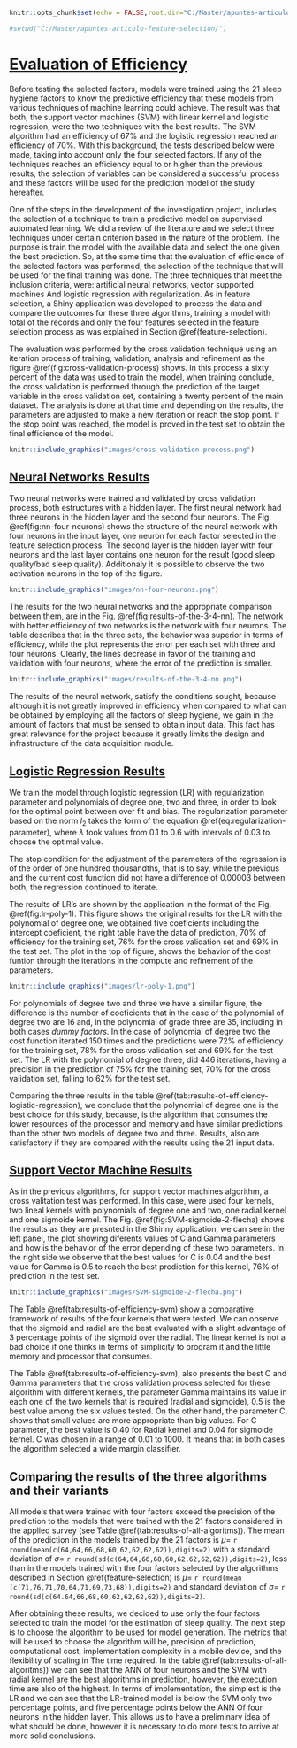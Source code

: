 ```r

knitr::opts_chunk$set(echo = FALSE,root.dir="C:/Master/apuntes-articulo-feature-selection/",fig.pos = 'H')

#setwd("C:/Master/apuntes-articulo-feature-selection/")
```

# [Evaluation of Efficiency](#evaluation-of-efficiency)

Before testing the selected factors, models were trained using the 21 sleep hygiene factors to know the predictive efficiency that these models from various techniques of machine learning could achieve. The result was that both, the support vector machines (SVM) with linear kernel and logistic regression, were the two techniques with the best results. The SVM algorithm had an efficiency of 67% and the logistic regression reached an efficiency of 70%. With this background, the tests described below were made, taking into account only the four selected factors. If any of the techniques reaches an efficiency equal to or higher than the previous results, the selection of variables can be considered a successful process and these factors will be used for the prediction model of the study hereafter.

One of the steps in the development of the investigation project, includes the selection of a technique to train a predictive model on supervised automated learning. We did a review of the literature and we select three techniques under certain criterion based in the nature of the problem. The purpose is train the model with the available data and select the one given the best prediction. So, at the same time that the evaluation of efficience of the selected factors was performed, the selection of the technique that will be used for the final training was done. The three techniques that meet the inclusion criteria, were: artificial neural networks, vector supported machines And logistic regression with regularization. As in feature selection, a Shiny application was developed to process the data and compare the outcomes for these three algorithms, training a model with total of the records and only the four features selected in the feature selection process as was explained in Section \@ref(feature-selection). 

The evaluation was performed by the cross validation technique using an iteration process of training, validation, analysis and refinement as the figure \@ref(fig:cross-validation-process) shows. In this process a sixty percent of the data was used to train the model, when training conclude, the cross validation is performed through the prediction of the target variable in the cross validation set, containing a twenty percent of the main dataset. The analysis is done at that time and depending on the results, the parameters are adjusted to make a new iteration or reach the stop point. If the stop point was reached, the model is proved in the test set to obtain the final efficience of the model.

```r
knitr::include_graphics("images/cross-validation-process.png")

```

## [Neural Networks Results](#NN-results)

Two neural networks were trained and validated by cross validation process, both estructures with a hidden layer. The first neural network had three neurons in the hidden layer and the second four neurons. The Fig. \@ref(fig:nn-four-neurons) shows the structure of the neural network with four neurons in the input layer, one neuron for each factor selected in the feature selection process. The second layer is the hidden layer with four neurons and the last layer contains one neuron for the result (good sleep quality/bad sleep quality). Additionaly it is possible to observe the two activation neurons in the top of the figure.

```r
knitr::include_graphics("images/nn-four-neurons.png")

```

The results for the two neural networks and the appropriate comparison between them, are in the Fig. \@ref(fig:results-of-the-3-4-nn). The network with better efficiency of two networks is the network with four neurons. The table describes that in the three sets, the behavior was superior in terms of efficiency, while the plot represents the error per each set with three and four neurons. Clearly, the lines decrease in favor of the training and validation with four neurons, where the error of the prediction is smaller. 

```r
knitr::include_graphics("images/results-of-the-3-4-nn.png")

```

The results of the neural network, satisfy the conditions sought, because although it is not greatly improved in efficiency when compared to what can be obtained by employing all the factors of sleep hygiene, we gain in the amount of factors that must be sensed to obtain input data. This fact has great relevance for the project because it greatly limits the design and infrastructure of the data acquisition module.

## [Logistic Regression Results](#LR-results)

We train the model through logistic regression (LR) with regularization parameter and polynomials of degree one, two and three, in order to look for the optimal point between over fit and bias. The regularization parameter based on the norm $l_2$ takes the form of the equation \@ref(eq:regularization-parameter), where $\lambda$ took values from 0.1 to 0.6 with intervals of 0.03 to choose the optimal value.

\begin{equation}
  reg=\frac{\lambda}{2m}\sum_{j=2}^{n}\theta_j^2
  (\#eq:regularization-parameter)
\end{equation}

The stop condition for the adjustment of the parameters of the regression is of the order of one hundred thousandths, that is to say, while the previous and the current cost function did not have a difference of 0.00003 between both, the regression continued to iterate. 

The results of LR's are shown by the application in the format of the Fig. \@ref(fig:lr-poly-1). This figure shows the original results for the LR with the polynomial of degree one, we obtained five coeficients including the intercept coeficient, the right table have the data of prediction, $70\%$ of efficiency for the training set, $76\%$ for the cross validation set and $69\%$ in the test set. The plot in the top of figure, shows the behavior of the cost funtion through the iterations in the compute and refinement of the parameters. 


```r
knitr::include_graphics("images/lr-poly-1.png")

```


For polynomials of degree two and three we have a similar figure, the difference is the number of coeficients that in the case of the polynomial of degree two are 16 and, in the polynomial of grade three are 35, including in both cases *dummy factors*. In the case of polynomial of degree two the cost function iterated 150 times and the predictions were $72\%$ of efficiency for the training set, $78\%$ for the cross validation set and $69\%$ for the test set. The LR with the polynomial of degree three, did 446 iterations, having a precision in the prediction of $75\%$ for the training set, $70\%$ for the cross validation set, falling to $62\%$ for the test set. 

<!-- table:tab: -->
<!-- |                      | degree 1 | degree 2 | degree 3 | -->
<!-- |----------------------|----------|----------|----------| -->
<!-- | training set         | 70 %     | 72 %     | 75 %     | -->
<!-- | cross validation set | 76 %     | 78 %     | 70 %     | -->
<!-- | test set             | 69 %     | 69 %     | 62 %     | -->

\begin{table}[ht]
\centering
\caption{Comparison of efficiency of LR with polynomials of degree one, two and three}
\label{tab:results-of-efficiency-logistic-regression}
\begin{tabular}{llll}
\hline
                     & degree 1 & degree 2 & degree 3 \\ \hline
training set         & 70 \%    & 72 \%    & 75 \%    \\
cross validation set & 76 \%    & 78 \%    & 70 \%    \\
test set             & 69 \%    & 69 \%    & 62 \%    \\ \hline
\end{tabular}
\end{table}

Comparing the three results in the table \@ref(tab:results-of-efficiency-logistic-regression), we conclude that the polynomial of degree one is the best choice for this study, because, is the algorithm that consumes the lower resources of the processor and memory and have similar predictions than the other two models of degree two and three. Results, also are satisfactory if they are compared with the results using the 21 input data.

## [Support Vector Machine Results](#SVM-results)

As in the previous algorithms, for support vector machines algorithm, a cross valitation test was performed. In this case, were used four kernels, two lineal kernels with polynomials of degree one and two, one radial kernel and one sigmoide kernel. The Fig. \@ref(fig:SVM-sigmoide-2-flecha) shows the results as they are presnted in the Shinny application, we can see in the left panel, the plot showing diferents values of C and Gamma parameters and how is the behavior of the error depending of these two parameters. In the right side we observe that the best values for C is 0.04 and the best value for Gamma is 0.5 to reach the best prediction for this kernel, 76\% of prediction in the test set.


```r
knitr::include_graphics("images/SVM-sigmoide-2-flecha.png")

```


The Table \@ref(tab:results-of-efficiency-svm) show a comparative framework of results of the four kernels that were tested. We can observe that the sigmoid and radial are the best evaluated with a slight advantage of 3 percentage points of the sigmoid over the radial. The linear kernel is not a bad choice if one thinks in terms of simplicity to program it and the little memory and processor that consumes.

\begin{table}[ht]
\centering
\caption{Results of officiency in prediction with SVM algorithm}
\label{tab:results-of-efficiency-svm}
\begin{tabular}{lllll}
\hline
                         & Lineal degree one & Lineal degree two & Radial & Sigmoide \\ \hline
Training dataset         & 72 \%             & 69 \%             & 80 \%  & 74 \%    \\
Cross Validation dataset & 70 \%             & 78 \%             & 69 \%  & 59 \%    \\
Test dataset             & 71 \%             & 67 \%             & 73 \%  & 76 \%    \\
Parameter C              & 0.04              & 0.14              & 0.40   & 0.04     \\
Parameter Gamma          & 0.5               & 0.5               & 0.5    & 0.5      \\ \hline
\end{tabular}
\end{table}

The Table \@ref(tab:results-of-efficiency-svm), also presents the best C and Gamma parameters that the cross validation process selected for these algorithm with different kernels, the parameter Gamma maintains its value in each one of the two kernels that is required (radial and sigmoide), 0.5 is the best value among the six values tested. On the other hand, the parameter C, shows that small values are more appropriate than big values. For C parameter, the best value is 0.40 for Radial kernel and 0.04 for sigmoide kernel. C was chosen in a range of 0.01 to 1000. It means that in both cases the algorithm selected a wide margin classifier.



## Comparing the results of the three algorithms and their variants

All models that were trained with four factors exceed the precision of the prediction to the models that were trained with the 21 factors considered in the applied survey (see Table \@ref(tab:results-of-all-algoritms)). The mean of the prediction in the models trained by the 21 factors is $\mu=$ `r round(mean(c(64,64,66,68,60,62,62,62,62)),digits=2)` with a standard deviation of $\sigma=$ `r round(sd(c(64,64,66,68,60,62,62,62,62)),digits=2)`, less than in the models trained with the four factors selected by the algorithms described in Section \@ref(feature-selection) is $\mu=$ `r round(mean (c(71,76,71,70,64,71,69,73,68)),digits=2)` and standard deviation of $\sigma =$ `r round(sd(c(64.64,66,68,60,62,62,62,62)),digits=2)`.


\begin{table}[ht]
	\centering
	\caption{Results of all algorithms tested}
	\label{tab:results-of-all-algoritms}
	\begin{tabular}{llrrrrrr}
		\hline
		\multicolumn{1}{c}{\textbf{Algorithm}}  & \multicolumn{1}{c}{\textbf{Variant}} & \multicolumn{1}{p{1.5cm}}{\textbf{Features}} & \multicolumn{1}{c}{\textbf{Precision}} & \multicolumn{1}{p{1cm}}{\textbf{Time (sec)}} & \multicolumn{1}{p{1.5cm}}{\textbf{Features}} & \textbf{Precision} & \multicolumn{1}{p{1cm}}{\textbf{Time (sec)}} \\ \hline
		\multirow{2}{*}{ANN} & 3 Neurons    & 21  & 64\%  & 0.14   & 4  & 71\%   & 16.40   \\
							 & 4 Neurons    & 21  & 64\%  & 0.15   & 4  & 76\%   & 24.32    \\ \hline
		\multirow{3}{*}{LR}  & Linear, dg 1 & 21  & 66\%  & 0.25   & 4  & 71\%   & 0.59      \\
							 & Linear, dg 2 & 21  & 68\%  & 0.30   & 4  & 70\%   & 0.78       \\
							 & Linear, dg 3 & 21  & 60\%  & 0.70   & 4  & 64\%   & 4.44       \\ \hline
		\multirow{4}{*}{SVM} & Linear, dg 1 & 21  & 62\%  & 132.53 & 4  & 71\%   & 11.90      \\
							 & Linear, dg 2 & 21  & 62\%  & 147.21 & 4  & 69\%   & 12.46   \\
							 & Radial       & 21  & 62\%  & 20.47  & 4  & 73\%   & 8.11    \\
							 & Sigmoid      & 21  & 62\%  & 15.94  & 4  & 68\%   & 7.48   \\ \hline
	\end{tabular}
\end{table}

After obtaining these results, we decided to use only the four factors selected to train the model for the estimation of sleep quality. The next step is to choose the algorithm to be used for model generation. The metrics that will be used to choose the algorithm will be, precision of prediction, computational cost, implementation complexity in a mobile device, and the flexibility of scaling in The time required. In the table \@ref(tab:results-of-all-algoritms)) we can see that the ANN of four neurons and the SVM with radial kernel are the best algorithms in prediction, however, the execution time are also of the highest. In terms of implementation, the simplest is the LR and we can see that the LR-trained model is below the SVM only two percentage points, and five percentage points below the ANN Of four neurons in the hidden layer. This allows us to have a preliminary idea of what should be done, however it is necessary to do more tests to arrive at more solid conclusions.




